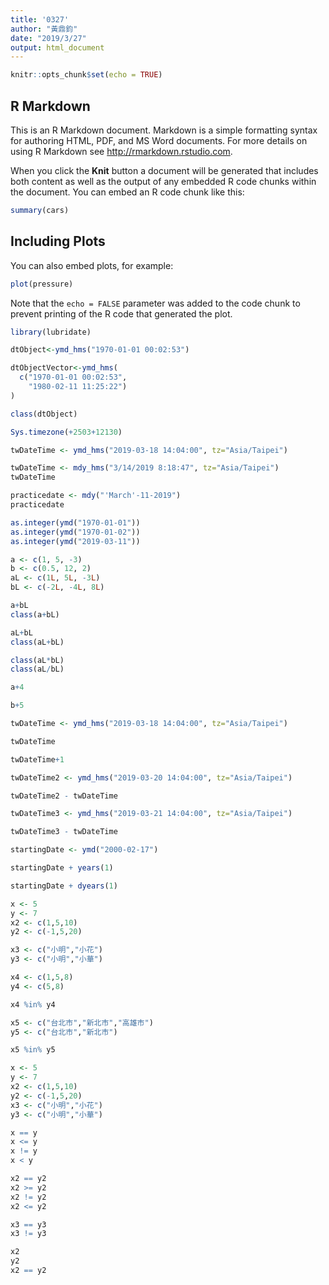 ```yaml
---
title: '0327'
author: "黃鼎鈞"
date: "2019/3/27"
output: html_document
---
```


```r
knitr::opts_chunk$set(echo = TRUE)
```

## R Markdown

This is an R Markdown document. Markdown is a simple formatting syntax for authoring HTML, PDF, and MS Word documents. For more details on using R Markdown see <http://rmarkdown.rstudio.com>.

When you click the **Knit** button a document will be generated that includes both content as well as the output of any embedded R code chunks within the document. You can embed an R code chunk like this:

```r
summary(cars)
```

## Including Plots

You can also embed plots, for example:

```r
plot(pressure)
```

Note that the `echo = FALSE` parameter was added to the code chunk to prevent printing of the R code that generated the plot.

```r
library(lubridate)
```
```r
dtObject<-ymd_hms("1970-01-01 00:02:53") 
```

```r
dtObjectVector<-ymd_hms(
  c("1970-01-01 00:02:53",
    "1980-02-11 11:25:22")
)
```

```r
class(dtObject)
```

```r
Sys.timezone(+2503+12130)
```

```r
twDateTime <- ymd_hms("2019-03-18 14:04:00", tz="Asia/Taipei")
```

```r
twDateTime <- mdy_hms("3/14/2019 8:18:47", tz="Asia/Taipei")
twDateTime
```

```r
practicedate <- mdy("'March'-11-2019")
practicedate
```
```r
as.integer(ymd("1970-01-01"))
as.integer(ymd("1970-01-02"))
as.integer(ymd("2019-03-11"))
```

```r
a <- c(1, 5, -3)
b <- c(0.5, 12, 2)
aL <- c(1L, 5L, -3L)
bL <- c(-2L, -4L, 8L)
```

```r
a+bL
class(a+bL)

aL+bL
class(aL+bL)

class(aL*bL)
class(aL/bL)
```
```r
a+4
```
```r
b+5
```

```r
twDateTime <- ymd_hms("2019-03-18 14:04:00", tz="Asia/Taipei")
```

```r
twDateTime 

twDateTime+1
```

```r
twDateTime2 <- ymd_hms("2019-03-20 14:04:00", tz="Asia/Taipei")
```

```r
twDateTime2 - twDateTime
```

```r
twDateTime3 <- ymd_hms("2019-03-21 14:04:00", tz="Asia/Taipei")
```
```r
twDateTime3 - twDateTime
```
```r
startingDate <- ymd("2000-02-17")
```

```r
startingDate + years(1)
```

```r
startingDate + dyears(1)
```
```r
x <- 5
y <- 7
x2 <- c(1,5,10)
y2 <- c(-1,5,20)
```

```r
x3 <- c("小明","小花")
y3 <- c("小明","小華")
```

```r
x4 <- c(1,5,8)
y4 <- c(5,8)

x4 %in% y4
```
```r
x5 <- c("台北市","新北市","高雄市")
y5 <- c("台北市","新北市")

x5 %in% y5
```
```r
x <- 5
y <- 7
x2 <- c(1,5,10)
y2 <- c(-1,5,20)
x3 <- c("小明","小花")
y3 <- c("小明","小華")

x == y
x <= y
x != y
x < y

x2 == y2
x2 >= y2
x2 != y2
x2 <= y2

x3 == y3
x3 != y3
```

```r
x2
y2
x2 == y2
```

